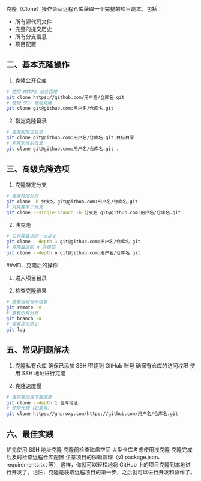 克隆（Clone）操作会从远程仓库获取一个完整的项目副本，包括：

- 所有源代码文件
- 完整的提交历史
- 所有分支信息
- 项目配置

## 二、基本克隆操作
1. 克隆公开仓库
```bash
# 使用 HTTPS 地址克隆
git clone https://github.com/用户名/仓库名.git
# 使用 SSH 地址克隆
git clone git@github.com:用户名/仓库名.git

 ```
2. 指定克隆目录
```bash
# 克隆到指定目录
git clone git@github.com:用户名/仓库名.git 目标目录
# 克隆到当前目录
git clone git@github.com:用户名/仓库名.git .

 ```
## 三、高级克隆选项
1. 克隆特定分支
```bash
# 克隆特定分支
git clone -b 分支名 git@github.com:用户名/仓库名.git
# 只克隆单个分支
git clone --single-branch -b 分支名 git@github.com:用户名/仓库名.git

 ```
2. 浅克隆
```bash
# 只克隆最近的一次提交
git clone --depth 1 git@github.com:用户名/仓库名.git
# 克隆最近的 n 次提交
git clone --depth n git@github.com:用户名/仓库名.git

 ```
##v四、克隆后的操作
1. 进入项目目录


2. 检查克隆结果
```bash
# 查看远程仓库信息
git remote -v
# 查看所有分支
git branch -a
# 查看提交历史
git log
 ```
## 五、常见问题解决
1. 克隆私有仓库
确保已添加 SSH 密钥到 GitHub 账号
确保有仓库的访问权限
使用 SSH 地址进行克隆

2. 克隆速度慢
```bash
# 浅克隆加快下载速度
git clone --depth 1 仓库地址
# 使用代理（如果有）
git clone https://ghproxy.com/https://github.com/用户名/仓库名.git

 ```
## 六、最佳实践
优先使用 SSH 地址克隆
克隆前检查磁盘空间
大型仓库考虑使用浅克隆
克隆完成后及时检查远程仓库配置
注意项目的依赖管理（如 package.json、requirements.txt 等）
这样，你就可以轻松地将 GitHub 上的项目克隆到本地进行开发了。记住，克隆是获取远程项目的第一步，之后就可以进行开发和协作了。